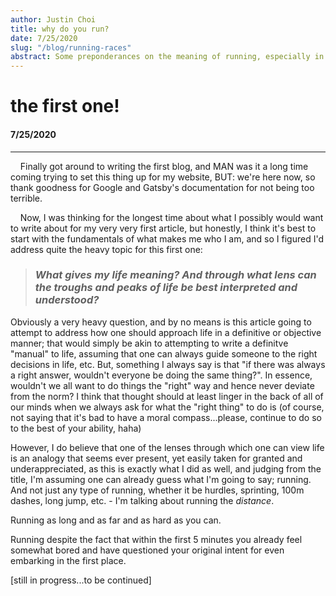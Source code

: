 ```yaml
---
author: Justin Choi
title: why do you run?
date: 7/25/2020
slug: "/blog/running-races"
abstract: Some preponderances on the meaning of running, especially in a life of faith
---
```


# the first one!

#### 7/25/2020

---

&nbsp;&nbsp;&nbsp;&nbsp;Finally got around to writing the first blog, and MAN was it a long time coming
trying to set this thing up for my website, BUT: we're here now, so thank goodness for Google and
Gatsby's documentation for not being too terrible.
&nbsp;

&nbsp;&nbsp;&nbsp;&nbsp;Now, I was thinking for the longest time about what I possibly would want to write about for my
very very first article, but honestly, I think it's best to start with the fundamentals of what makes me who I am, and
so I figured I'd address quite the heavy topic for this first one:

> ### _What gives my life meaning? And through what lens can the troughs and peaks of life be best interpreted and understood?_

Obviously a very heavy question, and by no means is this article going to attempt to address how one should approach life in a definitive or objective manner;
that would simply be akin to attempting to write a definitve "manual" to life, assuming that one can always guide someone to the right decisions in life, etc. But,
something I always say is that "if there was always a right answer, wouldn't everyone be doing the same thing?". In essence, wouldn't we all want to do things the "right"
way and hence never deviate from the norm? I think that thought should at least linger in the back of all of our minds when we always ask for what the "right thing" to do is
(of course, not saying that it's bad to have a moral compass...please, continue to do so to the best of your ability, haha)

However, I do believe that one of the lenses through which one can view life is an analogy that seems ever present, yet easily taken for granted and underappreciated, as this
is exactly what I did as well, and judging from the title, I'm assuming one can already guess what I'm going to say; running. And not just any type of running, whether it be
hurdles, sprinting, 100m dashes, long jump, etc. - I'm talking about running the _distance_.

Running as long and as far and as hard as you can.

Running despite the fact that within the first 5 minutes you already feel somewhat bored and have questioned your original intent for
even embarking in the first place.

[still in progress...to be continued]
